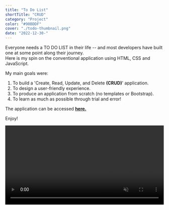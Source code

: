 ```yaml
---
title: "To Do List"
shortTitle: "CRUD"
category: "Project"
color: "#90BDDF"
cover: "./todo-thumbnail.png"
date: "2022-12-30-"
---
```

Everyone needs a TO DO LIST in their life -- and most developers have built one at some point along their journey.  
Here is my spin on the conventional application using HTML, CSS and JavaScript.

My main goals were:
1) To build a 'Create, Read, Update, and Delete **(CRUD)**' application.
2) To design a user-friendly experience.
3) To produce an application from scratch (no templates or Bootstrap).
3) To learn as much as possible through trial and error!

The application can be accessed [**here.**](https://paul-matthew.github.io/To-Do-List/)

Enjoy!


<video id="todovideo" width="100%" height="auto" controls autoplay="autoplay" muted loop>
  <source src={v} />
</video>